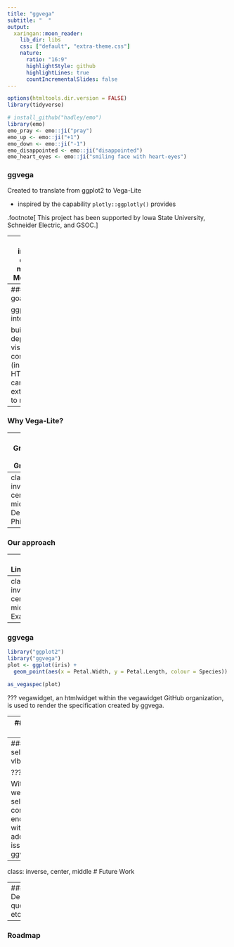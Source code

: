 ```yaml
---
title: "ggvega"
subtitle: "  "
output:
  xaringan::moon_reader:
    lib_dir: libs
    css: ["default", "extra-theme.css"]
    nature:
      ratio: "16:9"
      highlightStyle: github
      highlightLines: true
      countIncrementalSlides: false
---
```


```r
options(htmltools.dir.version = FALSE)
library(tidyverse)

# install_github("hadley/emo")
library(emo)
emo_pray <- emo::ji("pray")
emo_up <- emo::ji("+1")
emo_down <- emo::ji("-1")
emo_disappointed <- emo::ji("disappointed")
emo_heart_eyes <- emo::ji("smiling face with heart-eyes")
```

### ggvega

Created to translate from ggplot2 to Vega-Lite  

- inspired by the capability `plotly::ggplotly()` provides 



.footnote[
This project has been supported by Iowa State University, Schneider Electric, and GSOC.
]

---
class: inverse, center, middle
# Motivation

---
### Main goals

ggplot2 + interactivity

build & deploy visual components (in JS and HTML) that can be extensible to new data

---
### Why Vega-Lite?




---
### Grammar of Graphics



---
class: inverse, center, middle
# Design Philosophy

---
### Our approach




---
### Limitations

---
class: inverse, center, middle
# Examples

---
### ggvega



```r
library("ggplot2")
library("ggvega")
plot <- ggplot(iris) + 
  geom_point(aes(x = Petal.Width, y = Petal.Length, colour = Species))

as_vegaspec(plot)
```

???
vegawidget, an htmlwidget within the vegawidget GitHub organization, is used to render the specification created by ggvega. 

---
### ggvega + vlbuildr


```r
library("ggplot2")
library("ggvega")
library("vlbuildr")

plot <- ggplot(iris) + 
  geom_point(aes(x = Petal.Width, y = Petal.Length, colour = Species))

as_vegaspec(plot) %>%
vl_encode_fill("Species:N")
```

???
Once the Vega-Lite specification has been created, we can use vlbuildr, another package within the vegawidget GitHub organization, to modify the specification. vlbuildr is "a functional approach to building up specifications" and the package contains functions that can add various components to a specification.

---
### Add selections with vlbuildr!


???

With vlbuildr, we can add selections and conditional encodings without addressing this issue in ggvega/ggplot2.

---
class: inverse, center, middle
# Future Work

---
### Decisions, questions, etc.




---
### Roadmap
